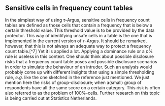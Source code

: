 ## Sensitive cells in frequency count tables

In the simplest way of using $\tau$-Argus, sensitive cells in frequency count tables are defined as those cells that contain a frequency that is below a certain threshold value. This threshold value is to be provided by the data protector. This way of identifying unsafe cells in a table is the one that is implemented in the current version of $\tau$-Argus. It should be remarked, however, that this is not always an adequate way to protect a frequency count table.[^7] Yet it is applied a lot. Applying a dominance rule or a $p$% rule is useless in this context. One should think about possible disclosure risks that a frequency count table poses and possible disclosure scenarios in order to simulate the behaviour of an intruder. Such an analysis would probably come up with different insights than using a simple thresholding rule, *e.g.* like the one sketched in the reference just mentioned. We just mention here the risks of group-disclosure; when a(small) group of respondents have all the same score on a certain category. This risk is often also referred to as the problem of $100$%-cells. Further research on this topic is being carried out at Statistics Netherlands.

